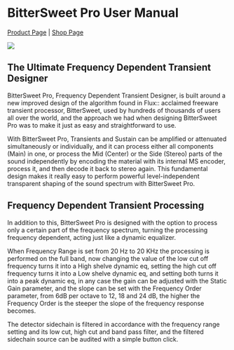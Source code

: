 # BitterSweet Pro User Manual
[Product Page](https://www.flux.audio/project/bittersweet-pro/) 
| [Shop Page](https://shop.flux.audio/en_US/products/bittersweet-pro)

![](https://media.githubusercontent.com/media/FLUX-SE/doc_images/main/Plugins/bittersweet-pro/flux-logo.png)

## The Ultimate Frequency Dependent Transient Designer

BitterSweet Pro, Frequency Dependent Transient Designer, is built around a new improved design of the algorithm found in Flux:: acclaimed freeware transient processor, BitterSweet, used by hundreds of thousands of users all over the world, and the approach we had when designing BitterSweet Pro was to make it just as easy and straightforward to use.

With BitterSweet Pro, Transients and Sustain can be amplified or attenuated simultaneously or individually, and it can process either all components (Main) in one, or process the Mid (Center) or the Side (Stereo) parts of the sound independently by encoding the material with its internal MS encoder, process it, and then decode it back to stereo again. This fundamental design makes it really easy to perform powerful level-independent transparent shaping of the sound spectrum with BitterSweet Pro.

## Frequency Dependent Transient Processing

In addition to this, BitterSweet Pro is designed with the option to process only a certain part of the frequency spectrum, turning the processing frequency dependent, acting just like a dynamic equalizer.

When Frequency Range is set from 20 Hz to 20 KHz the processing is performed on the full band, now changing the value of the low cut off frequency turns it into a High shelve dynamic eq, setting the high cut off frequency turns it into a Low shelve dynamic eq, and setting both turns it into a peak dynamic eq, in any case the gain can be adjusted with the Static Gain parameter, and the slope can be set with the Frequency Order parameter, from 6dB per octave to 12, 18 and 24 dB, the higher the Frequency Order is the steeper the slope of the frequency response becomes.

The detector sidechain is filtered in accordance with the frequency range setting and its low cut, high cut and band pass filter, and the filtered sidechain source can be audited with a simple button click.
